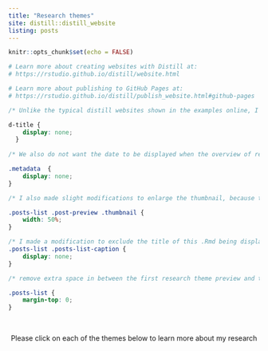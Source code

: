 ```yaml
---
title: "Research themes"
site: distill::distill_website
listing: posts
---
```


```r
knitr::opts_chunk$set(echo = FALSE)

# Learn more about creating websites with Distill at:
# https://rstudio.github.io/distill/website.html

# Learn more about publishing to GitHub Pages at:
# https://rstudio.github.io/distill/publish_website.html#github-pages
```

```css
/* Unlike the typical distill websites shown in the examples online, I did not want a title YAML/text in the beginning and the first thing I wanted was an image. So this function below, borrowed from a google search, gets rid of the requirement of a title & uses css to do the same. You can delete this code chunk if you want to include a title in your website */

d-title {
    display: none;
  }
  
/* We also do not want the date to be displayed when the overview of research themes are published, so we set the entire css element (here it's the metadata) to none */

.metadata  {
    display: none;
}

/* I also made slight modifications to enlarge the thumbnail, because the date is no longer being displayed/shown. */

.posts-list .post-preview .thumbnail { 
    width: 50%; 
}

/* I made a modification to exclude the title of this .Rmd being displayed in the webpage */
.posts-list .posts-list-caption {
    display: none;
}

/* remove extra space in between the first research theme preview and the text right above it */

.posts-list {
    margin-top: 0;
}
```

<p style="color: white">.  </p> 
<p style="text-align: center">Please click on each of the themes below to learn more about my research</p>  
